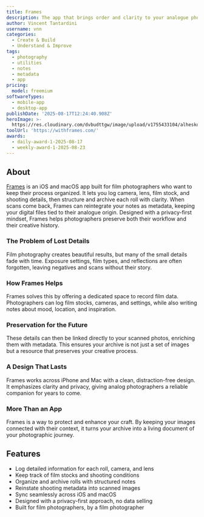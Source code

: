 ```yaml
---
title: Frames
description: The app that brings order and clarity to your analogue photography.
author: Vincent Tantardini
username: vnn
categories:
  - Create & Build
  - Understand & Improve
tags:
  - photography
  - utilities
  - notes
  - metadata
  - app
pricing:
  model: freemium
softwareTypes:
  - mobile-app
  - desktop-app
publishDate: '2025-08-17T12:24:40.908Z'
heroImage: >-
  https://res.cloudinary.com/dvbudttgw/image/upload/v1755433104/alheskd1iqunyczbexnk.png
toolUrl: 'https://withframes.com/'
awards:
  - daily-award-1-2025-08-17
  - weekly-award-1-2025-08-23
---
```

## About
[Frames](https://withframes.com) is an iOS and macOS app built for film photographers who want to keep their process organized. It lets you log camera, lens, film stock, and shooting details, then structure and archive each roll with clarity. When scans come back, Frames can reintegrate your notes as metadata, keeping your digital files tied to their analogue origin. Designed with a privacy-first mindset, Frames helps photographers preserve both their workflow and their creative history.

### The Problem of Lost Details
Film photography creates beautiful results, but many of the small details fade with time. Exposure settings, film types, and reflections are often forgotten, leaving negatives and scans without their story.

### How Frames Helps
Frames solves this by offering a dedicated space to record film data. Photographers can log film stocks, cameras, and settings, while also writing notes about mood, location, and inspiration.

### Preservation for the Future
These details can then be linked directly to your scanned photos, enriching them with metadata. This ensures your archive is not just a set of images but a resource that preserves your creative process.

### A Design That Lasts
Frames works across iPhone and Mac with a clean, distraction-free design. It emphasizes clarity and privacy, giving analog photographers a reliable companion for years to come.

### More Than an App
Frames is a way to protect and enhance your craft. By keeping your images connected with their context, it turns your archive into a living document of your photographic journey.

## Features
- Log detailed information for each roll, camera, and lens
- Keep track of film stocks and shooting conditions
- Organize and archive rolls with structured notes
- Reinstate shooting metadata into scanned images
- Sync seamlessly across iOS and macOS
- Designed with a privacy-first approach, no data selling
- Built for film photographers, by a film photographer
